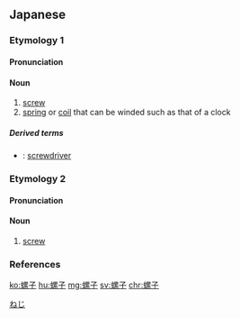 ==Japanese==

===Etymology 1===
{{ja-kanjitab|yomi=irr}}

====Pronunciation====
{{ja-pron|yomi=irr|ねじ|acc=1|acc_ref=DJR}}

====Noun====
{{ja-noun|ねじ|hhira=ねぢ}}

# [[screw]]
# [[spring]] or [[coil]] that can be winded such as that of a clock

=====Derived terms=====
* {{ja-r|螺子回し|ねじまわし}}: [[screwdriver]]

===Etymology 2===
{{ja-kanjitab|ら|し|yomi=o}}

====Pronunciation====
{{ja-pron|yomi=o|らし|acc=1|acc_ref=DJR}}

====Noun====
{{ja-noun|らし}}

# [[screw]]

===References===
<references/>

[[Category:ja:Simple machines|ねじ]]

[[ko:螺子]]
[[hu:螺子]]
[[mg:螺子]]
[[sv:螺子]]
[[chr:螺子]]